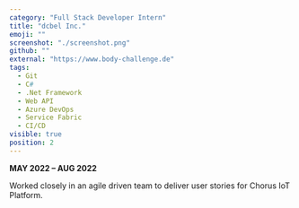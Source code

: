 ```yaml
---
category: "Full Stack Developer Intern"
title: "dcbel Inc."
emoji: ""
screenshot: "./screenshot.png"
github: ""
external: "https://www.body-challenge.de"
tags:
  - Git
  - C#
  - .Net Framework
  - Web API
  - Azure DevOps
  - Service Fabric
  - CI/CD
visible: true
position: 2
---
```


**MAY 2022 – AUG 2022**

Worked closely in an agile driven team to deliver user stories for Chorus IoT Platform.
